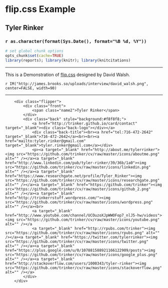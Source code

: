 <link rel="stylesheet" href="./css/flip.css" />
<link rel="stylesheet" href="./css/popup_style.css" />
<script type="text/javascript" src="./js/jquery-1.9.1.min.js"></script>
<script type="text/javascript" src="./js/nhpup-ioshack_1.0.js"></script>
<script type="text/javascript" src="./js/nhpup_1.0.js"></script>
<script type="text/javascript" src="./js/nhpup_1.1.js"></script>
<script type="text/javascript" src="./js/reports.js"></script>

# flip.css Example
## Tyler Rinker
### `r as.character(format(Sys.Date(), format="%B %d, %Y"))`
```r
# set global chunk options
opts_chunk$set(cache=TRUE)
library(reports); library(knitr); library(knitcitations)
```

---

This is a Demonstration of [flip.css](http://davidwalsh.name/css-flip) designed by David Walsh.

`r IM("http://james.brooks.so/uploads/interview/david_walsh.png", center=FALSE, width=90)`

---


<div class="flip-container" ontouchstart="this.classList.toggle('hover');">
		<div class="flipper">
			<div class="front">
				<span class="name2">Tyler Rinker</span>
			</div>
			<div class="back" style="background:#f8f8f8;">
			    <a href="http://trinker.github.io/card/contact" target="_blank"><div class="back-logo"></div></a>
				<div class="back-title"><br><a href="tel:716-472-2642" target="_blank">716-472-2642</a><br><br><a href="mailto:tyler.rinker@gmail.com" target="_blank">tyler.rinker@gmail.com</a></div>
				<p><a target="_blank" href="http://about.me/tylerrinker"><img src="https://github.com/trinker/cv/raw/master/icons/aboutme.png" alt="" /></a><a target="_blank" href="http://www.linkedin.com/pub/tyler-rinker/39/36b/1a0"><img src="https://github.com/trinker/cv/raw/master/icons/linkedin.png" alt="" /></a><a target="_blank" href="https://www.researchgate.net/profile/Tyler_Rinker"><img src="https://github.com/trinker/cv/raw/master/icons/researchgate.png" alt="" /></a><a target="_blank" href="https://github.com/trinker"><img src="https://github.com/trinker/cv/raw/master/icons/github_2.png" alt="" /></a><a target="_blank" href="http://trinkerrstuff.wordpress.com/"><img src="https://github.com/trinker/cv/raw/master/icons/wordpress.png" alt="" /></a><br>
				<a target="_blank" href="http://www.youtube.com/channel/UCOuzoXJpWWOFop7_nlJ5-hw/videos"><img src="https://github.com/trinker/cv/raw/master/icons/youtube.png" alt="" /></a
				<a target="_blank" href="http://rpubs.com/trinker"><img src="https://github.com/trinker/cv/raw/master/icons/rpubs.png" alt="" /></a><a target="_blank" href="https://twitter.com/tylerrinker"><img src="https://github.com/trinker/cv/raw/master/icons/twitter.png" alt="" /></a><a target="_blank" href="https://plus.google.com/u/0/107881588921166122909/posts"><img src="https://github.com/trinker/cv/raw/master/icons/google_plus.png" alt="" /></a><a target="_blank" href="http://stackoverflow.com/users/1000343/tyler-rinker"><img src="https://github.com/trinker/cv/raw/master/icons/stackoverflow.png" alt="" /></a>
			</div>
		</div>
</div>

